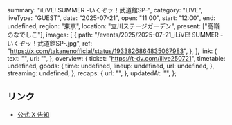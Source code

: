   summary: "iLiVE! SUMMER -いくぞッ！武道館SP-",
  category: "LIVE",
  liveType: "GUEST",
  date: "2025-07-21",
  open: "11:00",
  start: "12:00",
  end: undefined,
  region: "東京",
  location: "立川ステージガーデン",
  present: ["高嶺のなでしこ"],
  images: [
    {
      path: "/events/2025/2025-07-21_iLiVE! SUMMER -いくぞッ！武道館SP-.jpg",
      ref: "https://x.com/takanenofficial/status/1933826864835067983",
    },
  ],
  link: {
    text: "",
    url: "",
  },
  overview: {
    ticket: "https://t-dv.com/ilive250721",
    timetable: undefined,
    goods: {
      time: undefined,
      lineup: undefined,
      url: undefined,
    },
    streaming: undefined,
  },
  recaps: {
    url: "",
  },
  updatedAt: "",
};

## リンク

- [公式 X 告知](https://x.com/takanenofficial/status/1933826864835067983)
